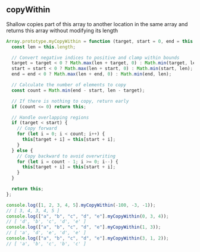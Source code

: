 
## copyWithin

Shallow copies part of this array to another location in the same array
and returns this array without modifying its length

```js
Array.prototype.myCopyWithin = function (target, start = 0, end = this.length) {
  const len = this.length;

  // Convert negative indices to positive and clamp within bounds
  target = target < 0 ? Math.max(len + target, 0) : Math.min(target, len);
  start = start < 0 ? Math.max(len + start, 0) : Math.min(start, len);
  end = end < 0 ? Math.max(len + end, 0) : Math.min(end, len);

  // Calculate the number of elements to copy
  const count = Math.min(end - start, len - target);

  // If there is nothing to copy, return early
  if (count <= 0) return this;

  // Handle overlapping regions
  if (target < start) {
    // Copy forward
    for (let i = 0; i < count; i++) {
      this[target + i] = this[start + i];
    }
  } else {
    // Copy backward to avoid overwriting
    for (let i = count - 1; i >= 0; i--) {
      this[target + i] = this[start + i];
    }
  }

  return this;
};

console.log([1, 2, 3, 4, 5].myCopyWithin(-100, -3, -1));
// [ 3, 4, 3, 4, 5 ]
console.log(["a", "b", "c", "d", "e"].myCopyWithin(0, 3, 4));
// [ 'd', 'b', 'c', 'd', 'e' ]
console.log(["a", "b", "c", "d", "e"].myCopyWithin(1, 3));
// [ 'a', 'd', 'e', 'd', 'e' ]
console.log(["a", "b", "c", "d", "e"].myCopyWithin(3, 1, 2));
// [ 'a', 'b', 'c', 'b', 'c' ]
```
